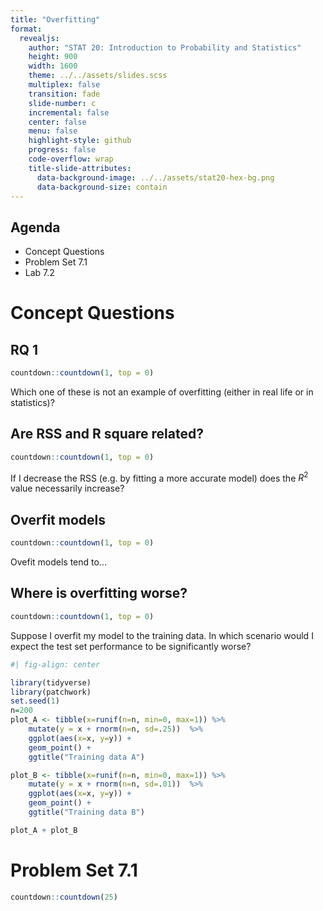 ```yaml
---
title: "Overfitting"
format:
  revealjs:
    author: "STAT 20: Introduction to Probability and Statistics"
    height: 900
    width: 1600
    theme: ../../assets/slides.scss
    multiplex: false
    transition: fade
    slide-number: c
    incremental: false
    center: false
    menu: false
    highlight-style: github
    progress: false
    code-overflow: wrap
    title-slide-attributes:
      data-background-image: ../../assets/stat20-hex-bg.png
      data-background-size: contain
---
```


## Agenda

- Concept Questions
- Problem Set 7.1
- Lab 7.2

# Concept Questions

## RQ 1

```r
countdown::countdown(1, top = 0)
```

:::{.poll}
Which one of these is not an example of overfitting (either in real life or in statistics)?
:::



## Are RSS and R square related?

```r
countdown::countdown(1, top = 0)
```

:::{.poll}
If I decrease the RSS (e.g. by fitting a more accurate model) does the $R^2$ value necessarily increase?
:::


## Overfit models
```r
countdown::countdown(1, top = 0)
```

:::{.poll}
Ovefit models tend to...
:::


## Where is overfitting worse?

```r
countdown::countdown(1, top = 0)
```

:::{.poll}
Suppose I overfit my model to the training data. In which scenario would I expect the test set performance to be significantly worse?
:::

```r
#| fig-align: center

library(tidyverse)
library(patchwork)
set.seed(1)
n=200
plot_A <- tibble(x=runif(n=n, min=0, max=1)) %>% 
    mutate(y = x + rnorm(n=n, sd=.25))  %>% 
    ggplot(aes(x=x, y=y)) +
    geom_point() + 
    ggtitle("Training data A")

plot_B <- tibble(x=runif(n=n, min=0, max=1)) %>% 
    mutate(y = x + rnorm(n=n, sd=.01))  %>% 
    ggplot(aes(x=x, y=y)) +
    geom_point() + 
    ggtitle("Training data B")

plot_A + plot_B
```


# Problem Set 7.1 

```r
countdown::countdown(25)
```

